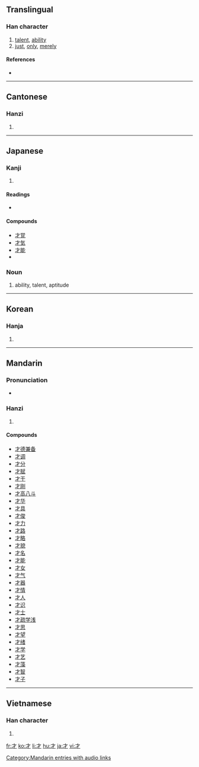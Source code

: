==Translingual==

===Han character===
{{Han char|rn=64|rad=手|as=00|sn=3|four=4020<sub>0</sub>|canj=木竹 (DH)}}

# [[talent]], [[ability]]
# [[just]], [[only]], [[merely]]

====References====
* {{Han ref|kx=0416.300|dkj=11769|dj=0763.010|hdz=31824.020|uh=624D|ud=25165|bh=A47E|bd=42110}}

----

==Cantonese==

===Hanzi===
{{yue-hanzi|jyut=|y=[[choi4]]}}

# {{defn|Cantonese|sort=手00}}

----

==Japanese==

===Kanji===
{{ja-kanji|grade=2|rs=手00}}

# {{defn|Japanese}}

====Readings====
* {{ja-readings|on=[[さい]] (sai), [[ざい]] (zai)|kun=[[わずかに]] (wazukani), [[ざえ]] (zae)}}

====Compounds====
* [[才覚]]
* [[才気]]
* [[才能]]
* {{term|漫才||a style of [[w:double act|double act]] [[stand-up comedy]]|tr=まんざい, manzai|sc=Jpan|lang=ja}}

===Noun===
{{ja-noun|k|hira=さい|rom=sai}}

# ability, talent, aptitude

----

==Korean==

===Hanja===
{{ko-hanja|hangeul=[[재]]|eumhun=재주|rv=jae|mr=chae|y=cay}}

# {{defn|Korean|sort=手00}}

----

==Mandarin==

===Pronunciation===
*{{audio|zh-cái.ogg|audio}}

===Hanzi===
{{cmn-hanzi|pin=[[cái]] ([[cai2]])|wg=[[ts'ai2|ts'ai<sup>2</sup>]]}}

# {{defn|Mandarin|sort=手00}}

====Compounds====
* [[才德兼备]]
* [[才调]]
* [[才分]]
* [[才赋]]
* [[才干]]
* [[才刚]]
* [[才高八斗]]
* [[才华]]
* [[才具]]
* [[才俊]]
* [[才力]]
* [[才路]]
* [[才略]]
* [[才貌]]
* [[才名]]
* [[才能]]
* [[才女]]
* [[才气]]
* [[才器]]
* [[才情]]
* [[才人]]
* [[才识]]
* [[才士]]
* [[才疏学浅]]
* [[才思]]
* [[才望]]
* [[才绪]]
* [[才学]]
* [[才艺]]
* [[才藻]]
* [[才智]]
* [[才子]]

[[Category:Mandarin entries with audio links]]

----

==Vietnamese==

===Han character===
{{vi-hantu|[[tài]]|rs=手00}}

# {{defn|Vietnamese|sort=手00}}

[[fr:才]]
[[ko:才]]
[[li:才]]
[[hu:才]]
[[ja:才]]
[[vi:才]]